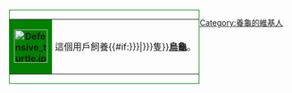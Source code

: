 <div style="float: left; border:solid green 1px; margin: 1px;">
{| cellspacing="0" style="width: 238px; background: lightgreen;"
| style="width: 45px; height: 45px; background: green; text-align: center; font-size: {{{5|{{{id-s|14}}}}}}pt; color: {{{id-fc|black}}};" | '''[[File:Defensive_turtle.jpg|60px]]'''
| style="font-size: {{{info-s|10}}}pt; padding: 4pt; line-height: 1.25em; color: {{{info-fc|black}}};" | 這個用戶飼養{{#if:{{{no|{{{number|}}}}}}|{{{no|{{{number|}}}}}}隻}}'''[[龜|烏龜]]'''。
|} </div>
<includeonly>[[Category:養龜的維基人|{{PAGENAME}}]]</includeonly>
[[Category:養龜的維基人]]
